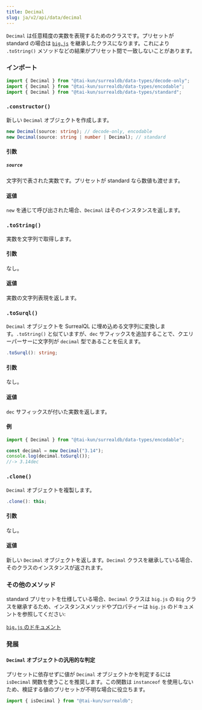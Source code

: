 ```yaml
---
title: Decimal
slug: ja/v2/api/data/decimal
---
```



`Decimal` は任意精度の実数を表現するためのクラスです。プリセットが standard の場合は [`big.js`](https://github.com/MikeMcl/big.js) を継承したクラスになります。これにより `.toString()` メソッドなどの結果がプリセット間で一致しないことがあります。

### インポート

```ts
import { Decimal } from "@tai-kun/surrealdb/data-types/decode-only";
import { Decimal } from "@tai-kun/surrealdb/data-types/encodable";
import { Decimal } from "@tai-kun/surrealdb/data-types/standard";
```

### `.constructor()`

新しい `Decimal` オブジェクトを作成します。

```ts
new Decimal(source: string); // decode-only, encodable
new Decimal(source: string | number | Decimal); // standard
```

#### 引数

##### `source`

文字列で表された実数です。プリセットが standard なら数値も渡せます。

#### 返値

`new` を通じて呼び出された場合、`Decimal` はそのインスタンスを返します。

### `.toString()` <Badge variant="instance" /><Badge variant="method" /><Badge variant="decodeonly" />

実数を文字列で取得します。

#### 引数

なし。

#### 返値

実数の文字列表現を返します。

### `.toSurql()` <Badge variant="instance" /><Badge variant="method" /><Badge variant="encodable" />

`Decimal` オブジェクトを SurrealQL に埋め込める文字列に変換します。`.toString()` と似ていますが、`dec` サフィックスを追加することで、クエリーパーサーに文字列が `decimal` 型であることを伝えます。

```ts
.toSurql(): string;
```

#### 引数

なし。

#### 返値

`dec` サフィックスが付いた実数を返します。

#### 例

```ts
import { Decimal } from "@tai-kun/surrealdb/data-types/encodable";

const decimal = new Decimal("3.14");
console.log(decimal.toSurql());
//-> 3.14dec
```

### `.clone()` <Badge variant="instance" /><Badge variant="method" /><Badge variant="standard" />

`Decimal` オブジェクトを複製します。

```ts
.clone(): this;
```

#### 引数

なし。

#### 返値

新しい `Decimal` オブジェクトを返します。`Decimal` クラスを継承している場合、そのクラスのインスタンスが返されます。

### その他のメソッド

standard プリセットを仕様している場合、`Decimal` クラスは `big.js` の `Big` クラスを継承するため、インスタンスメソッドやプロパティーは `big.js` のドキュメントを参照してください:

[`big.js` のドキュメント](https://mikemcl.github.io/big.js/#prototype-methods)

### 発展

#### `Decimal` オブジェクトの汎用的な判定

プリセットに依存せずに値が `Decimal` オブジェクトかを判定するには `isDecimal` 関数を使うことを推奨します。この関数は `instanceof` を使用しないため、検証する値のプリセットが不明な場合に役立ちます。

```ts
import { isDecimal } from "@tai-kun/surrealdb";
```
